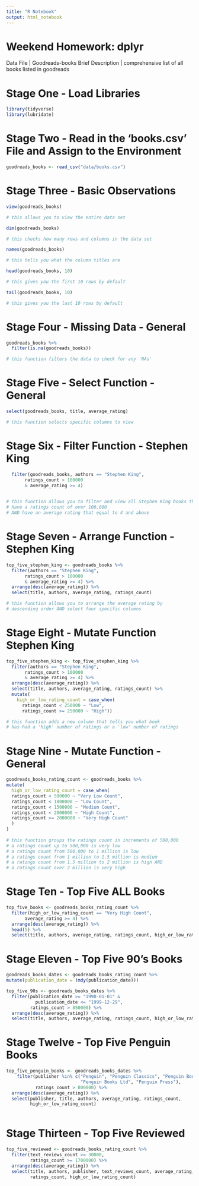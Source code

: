 ```yaml
---
title: "R Notebook"
output: html_notebook
---
```


# Weekend Homework: dplyr

Data File | Goodreads-books
Brief Description | comprehensive list of all books listed in goodreads

# Stage One - Load Libraries

```r

library(tidyverse)
library(lubridate)

```

# Stage Two - Read in the 'books.csv' File and Assign to the Environment

```r

goodreads_books <- read_csv("data/books.csv")

```

# Stage Three - Basic Observations

```r

view(goodreads_books) 

# this allows you to view the entire data set

dim(goodreads_books) 

# this checks how many rows and columns in the data set

names(goodreads_books) 

# this tells you what the column titles are

head(goodreads_books, 10) 

# this gives you the first 10 rows by default

tail(goodreads_books, 10) 

# this gives you the last 10 rows by default

```

# Stage Four - Missing Data - General

```r

goodreads_books %>% 
  filter(is.na(goodreads_books)) 

# this function filters the data to check for any 'NAs'

```

# Stage Five - Select Function - General

```r

select(goodreads_books, title, average_rating)

# this function selects specific columns to view

```

# Stage Six - Filter Function - Stephen King

```r

  filter(goodreads_books, authors == "Stephen King",
       ratings_count > 100000
       & average_rating >= 4)
  

# this function allows you to filter and view all Stephen King books that
# have a ratings count of over 100,000
# AND have an average rating that equal to 4 and above

```

# Stage Seven - Arrange Function - Stephen King

```r

top_five_stephen_king <- goodreads_books %>%
  filter(authors == "Stephen King",
       ratings_count > 100000
       & average_rating >= 4) %>% 
  arrange(desc(average_rating)) %>% 
  select(title, authors, average_rating, ratings_count)

# this function allows you to arrange the average rating by 
# descending order AND select four specific columns

```

# Stage Eight - Mutate Function Stephen King

```r

top_five_stephen_king <- top_five_stephen_king %>%
  filter(authors == "Stephen King",
       ratings_count > 100000
       & average_rating >= 4) %>% 
  arrange(desc(average_rating)) %>% 
  select(title, authors, average_rating, ratings_count) %>% 
  mutate(
    high_or_low_rating_count = case_when(
      ratings_count < 250000 ~ "Low",
      ratings_count >= 250000 ~ "High"))

# this function adds a new column that tells you what book 
# has had a 'high' number of ratings or a 'low' number of ratings

```

# Stage Nine - Mutate Function - General

```r

goodreads_books_rating_count <- goodreads_books %>% 
mutate(
  high_or_low_rating_count = case_when(
  ratings_count < 500000 ~ "Very Low Count",
  ratings_count < 1000000 ~ "Low Count",
  ratings_count < 1500000 ~ "Medium Count",
  ratings_count < 2000000 ~ "High Count",
  ratings_count >= 2000000 ~ "Very High Count"
  )
)
         
# this function groups the ratings count in increments of 500,000
# a ratings count up to 500,000 is very low
# a ratings count from 500,000 to 1 million is low
# a ratings count from 1 million to 1.5 million is medium
# a ratings count from 1.5 million to 2 million is high AND
# a ratings count over 2 million is very high

```
# Stage Ten - Top Five ALL Books

```r
top_five_books <- goodreads_books_rating_count %>% 
  filter(high_or_low_rating_count == "Very High Count",
       average_rating >= 4) %>% 
  arrange(desc(average_rating)) %>% 
  head(5) %>% 
  select(title, authors, average_rating, ratings_count, high_or_low_rating_count)

```

# Stage Eleven - Top Five 90's Books

```r

goodreads_books_dates <- goodreads_books_rating_count %>% 
mutate(publication_date = (mdy(publication_date)))

top_five_90s <- goodreads_books_dates %>%
  filter(publication_date >= "1990-01-01" &
           publication_date <= "1999-12-29",
         ratings_count > 850000) %>% 
  arrange(desc(average_rating)) %>% 
  select(title, authors, average_rating, ratings_count, high_or_low_rating_count)

```

# Stage Twelve - Top Five Penguin Books

```r

top_five_penguin_books <- goodreads_books_dates %>%
    filter(publisher %in% c("Penguin", "Penguin Classics", "Penguin Books",
                            "Penguin Books Ltd", "Penguin Press"), 
           ratings_count > 800000) %>%
  arrange(desc(average_rating)) %>% 
  select(publisher, title, authors, average_rating, ratings_count, 
         high_or_low_rating_count)
  
```

# Stage Thirteen - Top Five Reviewed

```r

top_five_reviewed <- goodreads_books_rating_count %>%
  filter(text_reviews_count >= 30000, 
         ratings_count >= 1700000) %>%
  arrange(desc(average_rating)) %>%
  select(title, authors, publisher, text_reviews_count, average_rating, 
         ratings_count, high_or_low_rating_count)
  

```
















